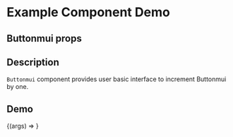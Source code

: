 
<Meta title="Example/Buttonmui" component={Buttonmui} />

# Example Component Demo

## Buttonmui props
<Props of={Buttonmui} />

## Description

`Buttonmui` component provides user basic interface to increment Buttonmui by one.

## Demo

<Canvas>
  <Story name="Example Buttonmui">
    {(args) => <Buttonmui {...args} />}
  </Story>
</Canvas>
